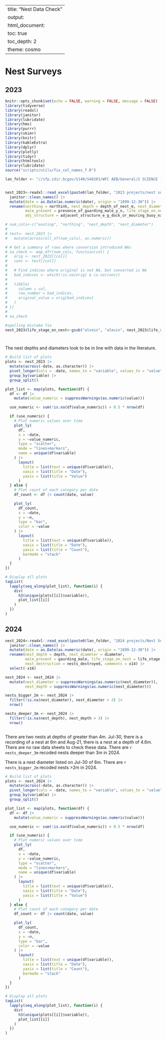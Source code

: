 
---
title: "Nest Data Check"
output: 
  html_document:
    toc: true
    toc_depth: 2
    theme: cosmo
---

# Nest Surveys {.tabset}

## 2023

```r
knitr::opts_chunk$set(echo = FALSE, warning = FALSE, message = FALSE)
library(tidyverse)
library(readxl)
library(janitor)
library(lubridate)
library(hms)
library(purrr)
library(skimr)
library(knitr)
library(kableExtra)
library(dplyr)
library(plotly)
library(tidyr)
library(htmltools)
library(lubridate)
source("scripts/utils/fix_col_names_f.R")

lan_folder <- "//sfp.idir.bcgov/S140/S40203/WFC AEB/General/2 SCIENCE - Invasives/SPECIES/Smallmouth Bass/Cultus lake/"


nest_2023<-readxl::read_excel(paste0(lan_folder, "2023 projects/nest surveys/2023 nest survey data raw.xlsx"), col_types = 'text') |> 
  janitor::clean_names() |> 
  mutate(date = as.Date(as.numeric(date), origin = "1899-12-30")) |> 
  rename(northing = northinh, nest_depth = depth_of_nest_m, nest_diameter = approximate_diameter_of_nest_m,
         male_present = presence_of_guarding_male_y_n, life_stage_on_nest = life_stage_on_nest_egg_alevin_or_fry,
         adj_structure = adjacent_structure_e_g_dock_or_mouring_buoy_na, activity = activity_completed_observation_vs_nest_destruction, nest_destruction = nest_fully_destroyed_y_n_partially)

# num_cols<-c("easting", "northing", "nest_depth", "nest_diameter")
# 
# test<- nest_2023 |> 
#   mutate(across(all_of(num_cols), as.numeric))

# # Get a summary of rows where conversion introduced NAs
# na_check <- map_dfr(num_cols, function(col) {
#   orig <- nest_2023[[col]]
#   conv <- test[[col]]
#   
#   # Find indices where original is not NA, but converted is NA
#   bad_indices <- which(!is.na(orig) & is.na(conv))
#   
#   tibble(
#     column = col,
#     row_number = bad_indices,
#     original_value = orig[bad_indices]
#   )
# })
# 
# na_check

#spelling mistake fix
nest_2023$life_stage_on_nest<-gsub("alvein", "alevin", nest_2023$life_stage_on_nest)




```

The nest depths and diameters look to be in line with data in the literature.


```r
# Build list of plots
plots <- nest_2023 |>
  mutate(across(-date, as.character)) |>
  pivot_longer(cols = -date, names_to = "variable", values_to = "value") |>
  group_by(variable) |>
  group_split()

plot_list <- map(plots, function(df) {
  df <- df |> 
    mutate(value_numeric = suppressWarnings(as.numeric(value)))

  use_numeric <- sum(!is.na(df$value_numeric)) > 0.5 * nrow(df)

  if (use_numeric) {
    # Plot numeric values over time
    plot_ly(
      df,
      x = ~date,
      y = ~value_numeric,
      type = "scatter",
      mode = "lines+markers",
      name = unique(df$variable)
    ) |>
      layout(
        title = list(text = unique(df$variable)),
        xaxis = list(title = "Date"),
        yaxis = list(title = "Value")
      )
  } else {
    # Plot count of each category per date
    df_count <- df |> count(date, value)

    plot_ly(
      df_count,
      x = ~date,
      y = ~n,
      type = "bar",
      color = ~value
    ) |>
      layout(
        title = list(text = unique(df$variable)),
        xaxis = list(title = "Date"),
        yaxis = list(title = "Count"),
        barmode = "stack"
      )
  }
})

# Display all plots
tagList(
  lapply(seq_along(plot_list), function(i) {
    div(
      h3(unique(plots[[i]]$variable)),
      plot_list[[i]]
    )
  })
)

```

## 2024



```r

nest_2024<-readxl::read_excel(paste0(lan_folder, "2024 projects/Nest Surveys/2024_Nest_Survey_Data_Compiled-Nicole_Kaminski.xlsx"), col_types = 'text') |> 
  janitor::clean_names() |> 
  mutate(date = as.Date(as.numeric(date), origin = "1899-12-30")) |> 
  rename(nest_depth = depth, nest_diameter = diameter,
         male_present = gaurding_male, life_stage_on_nest = life_stage, 
         nest_destruction = nests_destroyed, comments = x14) |> 
  select(-x16)

nest_2024 <- nest_2024 |>
  mutate(nest_diameter = suppressWarnings(as.numeric(nest_diameter)),
         nest_depth = suppressWarnings(as.numeric(nest_diameter)))

nests_bigger_2m <- nest_2024 |>
  filter(!is.na(nest_diameter), nest_diameter > 2) |>
  nrow()

nests_deeper_3m <- nest_2024 |>
  filter(!is.na(nest_depth), nest_depth > 3) |>
  nrow()



```

There are two nests at depths of greater than 4m. Jul-30, there is a recording of a nest at 6m and Aug-21, there is a nest at a depth of 4.6m. There are no raw data sheets to check these data. There are `r nests_deeper_3m` recoded nests deeper than 3m in 2024.

There is a nest diameter listed on Jul-30 of 6m. There are `r nests_bigger_2m` recoded nests >2m in 2024.


```r
# Build list of plots
plots <- nest_2024 |>
  mutate(across(-date, as.character)) |>
  pivot_longer(cols = -date, names_to = "variable", values_to = "value") |>
  group_by(variable) |>
  group_split()

plot_list <- map(plots, function(df) {
  df <- df |> 
    mutate(value_numeric = suppressWarnings(as.numeric(value)))

  use_numeric <- sum(!is.na(df$value_numeric)) > 0.5 * nrow(df)

  if (use_numeric) {
    # Plot numeric values over time
    plot_ly(
      df,
      x = ~date,
      y = ~value_numeric,
      type = "scatter",
      mode = "lines+markers",
      name = unique(df$variable)
    ) |>
      layout(
        title = list(text = unique(df$variable)),
        xaxis = list(title = "Date"),
        yaxis = list(title = "Value")
      )
  } else {
    # Plot count of each category per date
    df_count <- df |> count(date, value)

    plot_ly(
      df_count,
      x = ~date,
      y = ~n,
      type = "bar",
      color = ~value
    ) |>
      layout(
        title = list(text = unique(df$variable)),
        xaxis = list(title = "Date"),
        yaxis = list(title = "Count"),
        barmode = "stack"
      )
  }
})

# Display all plots
tagList(
  lapply(seq_along(plot_list), function(i) {
    div(
      h3(unique(plots[[i]]$variable)),
      plot_list[[i]]
    )
  })
)

```

